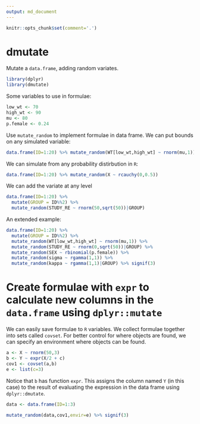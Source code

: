 ```yaml
---
output: md_document
---
```


```r
knitr::opts_chunk$set(comment='.')
```



# dmutate
Mutate a `data.frame`, adding random variates.

```r
library(dplyr)
library(dmutate)
```



Some variables to use in formulae:
```r
low_wt <- 70
high_wt <- 90
mu <- 80
p.female <- 0.24
```

Use `mutate_random` to implement formulae in data frame.  We can put bounds on any simulated variable:
```r
data.frame(ID=1:20) %>% mutate_random(WT[low_wt,high_wt] ~ rnorm(mu,1))
```

We can simulate from any probability distirbution in `R`:
```r
data.frame(ID=1:20) %>% mutate_random(X ~ rcauchy(0,0.5))
```

We can add the variate at any level
```r
data.frame(ID=1:20) %>%
  mutate(GROUP = ID%%2) %>%
  mutate_random(STUDY_RE ~ rnorm(50,sqrt(50))|GROUP)
```

An extended example:
```r
data.frame(ID=1:20) %>%
  mutate(GROUP = ID%%2) %>%
  mutate_random(WT[low_wt,high_wt] ~ rnorm(mu,1)) %>%
  mutate_random(STUDY_RE ~ rnorm(0,sqrt(50))|GROUP) %>%
  mutate_random(SEX ~ rbinomial(p.female)) %>%
  mutate_random(sigma ~ rgamma(1,1)) %>%
  mutate_random(kappa ~ rgamma(1,1)|GROUP) %>% signif(3)

```


# Create formulae with `expr` to calculate new columns in the `data.frame` using `dplyr::mutate`

We can easily save formulae to `R` variables.  We collect formulae together into sets called `covset`.  For better control for 
where objects are found, we can specify an environment where objects can be found.



```r
a <- X ~ rnorm(50,3)
b <- Y ~ expr(X/2 + c)
cov1 <- covset(a,b)
e <- list(c=3)
```

Notice that `b` has function `expr`.  This assigns the column named `Y` (in this case) to the result of evaluating the 
expression in the data frame using `dplyr::dmutate`.

```r
data <- data.frame(ID=1:3)

mutate_random(data,cov1,envir=e) %>% signif(3)
```






